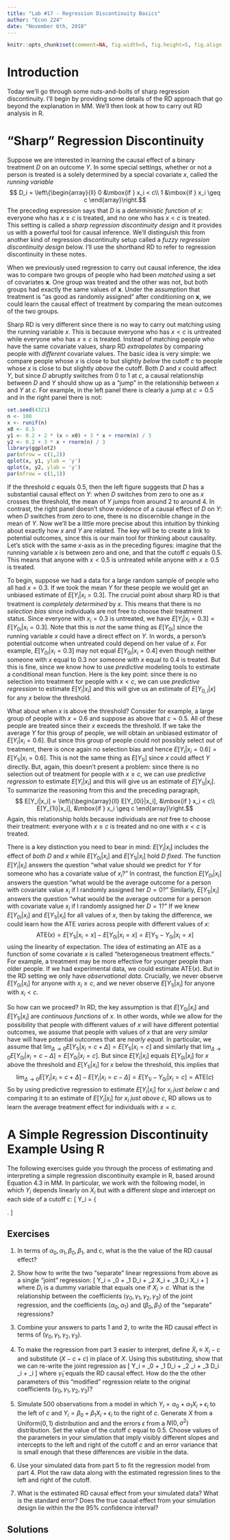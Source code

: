 ```yaml
---
title: "Lab #17 - Regression Discontinuity Basics"
author: "Econ 224"
date: "November 6th, 2018"
---
```


<!-- knitr global options -->
```r
knitr::opts_chunk$set(comment=NA, fig.width=5, fig.height=5, fig.align = 'center')
```

# Introduction
Today we'll go through some nuts-and-bolts of sharp regression discontinuity.
I'll begin by providing some details of the RD approach that go beyond the explanation in MM.
We'll then look at how to carry out RD analysis in R.  

# "Sharp" Regression Discontinuity
Suppose we are interested in learning the causal effect of a binary treatment $D$ on an outcome $Y$.
In some special settings, whether or not a person is treated is a solely determined by a special covariate $x$, called the *running variable*
$$ D_i = \left\{\begin{array}{ll}
0 &\mbox{if } x_i < c\\
1 &\mbox{if } x_i \geq c 
\end{array}\right.$$
The preceding expression says that $D$ is a *deterministic function* of $x$: everyone who has $x \geq c$ is treated, and no one who has $x < c$ is treated.
This setting is called a *sharp regression discontinuity design* and it provides us with a powerful tool for causal inference.
We'll distinguish this from another kind of regression discontinuity setup called a *fuzzy regression discontinuity design* below.
I'll use the shorthand RD to refer to regression discontinuity in these notes.

When we previously used regression to carry out causal inference, the idea was to compare two groups of people who had been *matched* using a set of covariates $\mathbf{x}$.
One group was treated and the other was not, but both groups had exactly the same values of $\mathbf{x}$.
Under the assumption that treatment is "as good as randomly assigned" after conditioning on $\mathbf{x}$, we could learn the causal effect of treatment by comparing the mean outcomes of the two groups.

Sharp RD is very different since there is no way to carry out matching using the running variable $x$.
This is because everyone who has $x < c$ is untreated while everyone who has $x \geq c$ is treated.
Instead of matching people who have the same covariate values, sharp RD *extrapolates* by comparing people with *different* covariate values.
The basic idea is very simple: we compare people whose $x$ is close to but slightly *below* the cutoff $c$ to people whose $x$ is close to but slightly *above* the cutoff.
Both $D$ and $x$ could affect $Y$, but since $D$ abruptly switches from 0 to 1 at $c$, a causal relationship between $D$ and $Y$ should show up as a "jump" in the relationship between $x$ and $Y$ at $c$.
For example, in the left panel there is clearly a jump at $c = 0.5$ and in the right panel there is not: 

```r
set.seed(4321)  
n <- 100
x <- runif(n)
x0 <- 0.5
y1 <- 0.2 + 2 * (x > x0) + 3 * x + rnorm(n) / 3
y2 <- 0.2 + 3 * x + rnorm(n) / 3
library(ggplot2)
par(mfrow = c(1,2))
qplot(x, y1, ylab = 'y') 
qplot(x, y2, ylab = 'y') 
par(mfrow = c(1,1))
```

If the threshold $c$ equals 0.5, then the left figure suggests that $D$ has a substantial causal effect on $Y$: when $D$ switches from zero to one as $x$ crosses the threshold, the mean of $Y$ jumps from around 2 to around 4.
In contrast, the right panel doesn't show evidence of a causal effect of $D$ on $Y$: when $D$ switches from zero to one, there is no discernible change in the mean of $Y$.
Now we'll be a little more precise about this intuition by thinking about exactly how $x$ and $Y$ are related.
The key will be to create a link to potential outcomes, since this is our main tool for thinking about causality.
Let's stick with the same $x$-axis as in the preceding figures: imagine that the running variable $x$ is between zero and one, and that the cutoff $c$ equals 0.5.
This means that anyone with $x < 0.5$ is untreated while anyone with $x\geq 0.5$ is treated.

To begin, suppose we had a data for a large random sample of people who all had $x = 0.3$.
If we took the mean $Y$ for these people we would get an unbiased estimate of $E[Y_i|x_i = 0.3]$.
The crucial point about sharp RD is that treatment is *completely determined* by $x$.
This means that there is *no selection bias* since individuals are not free to choose their treatment status.
Since everyone with $x_i = 0.3$ is untreated, we have $E[Y_i|x_i = 0.3] = E[Y_{0i}|x_i = 0.3]$.
Note that this is *not* the same thing as $E[Y_{0i}]$ since the running variable $x$ could have a direct effect on $Y$. 
In words, a person's potential outcome when untreated could depend on her value of $x$.
For example, $E[Y_{0i} |x_i = 0.3]$ may not equal $E[Y_{0i}|x_i = 0.4]$ even though neither someone with $x$ equal to 0.3 nor someone with $x$ equal to 0.4 is treated.
But this is fine, since we know how to use *predictive* modeling tools to estimate a conditional mean function.
Here is the key point: since there is no selection into treatment for people with $x < c$, we can use *predictive regression* to estimate $E[Y_i|x_i]$ and this will give us an estimate of $E[Y_{0,i}|x]$ for any $x$ below the threshold.

What about when $x$ is above the threshold?
Consider for example, a large group of people with $x = 0.6$ and suppose as above that $c = 0.5$.
All of these people are treated since their $x$ exceeds the threshold.
If we take the average $Y$ for this group of people, we will obtain an unbiased estimator of $E[Y_i|x_i=0.6]$.
But since this group of people could not possibly select *out* of treatment, there is once again no selection bias and hence $E[Y_i|x_i=0.6] = E[Y_{1i}|x_i = 0.6]$. 
This is not the same thing as $E[Y_{1i}]$ since $x$ could affect $Y$ directly.
But, again, this doesn't present a problem: since there is no selection out of treatment for people with $x \geq c$, we can use *predictive regression* to estimate $E[Y_i|x_i]$ and this will give us an estimate of $E[Y_{1i}|x_i]$. 
To summarize the reasoning from this and the preceding paragraph, 
$$ E[Y_i|x_i] = \left\{\begin{array}{ll}
E[Y_{0i}|x_i], &\mbox{if } x_i < c\\
E[Y_{1i}|x_i], &\mbox{if } x_i \geq c 
\end{array}\right.$$
Again, this relationship holds because individuals are *not* free to choose their treatment: everyone with $x \geq c$ is treated and no one with $x < c$ is treated.

There is a key distinction you need to bear in mind: $E[Y_i|x_i]$ includes the effect of *both* $D$ and $x$ while $E[Y_{0i}|x_i]$ and $E[Y_{1i}|x_i]$ hold $D$ *fixed*.
The function $E[Y_i|x_i]$ answers the question "what value should we predict for $Y$ for someone who has a covariate value of $x_i$?"
In contrast, the function $E[Y_{0i}|x_i]$ answers the question "what would be the average outcome for a person with covariate value $x_i$ if I randomly assigned her $D=0$?"
Similarly, $E[Y_{1i}|x_i]$ answers the question "what would be the average outcome for a person with covariate value $x_i$ if I randomly assigned her $D=1$?"
If we knew $E[Y_{0i}|x_i]$ and $E[Y_{1i}|x_i]$ for all values of $x$, then by taking the difference, we could learn how the ATE *varies* across people with different values of $x$:
$$\mbox{ATE}(x) = E[Y_{1i}|x_i = x] - E[Y_{0i}|x_i = x] = E[Y_{1i} - Y_{0i}|x_i = x]$$
using the linearity of expectation.
The idea of estimating an ATE as a function of some covariate $x$ is called "heterogeneous treatment effects."
For example, a treatment may be more effective for younger people than older people.
If we had experimental data, we could estimate $\mbox{ATE}(x)$.
But in the RD setting we only have *observational data*.
Crucially, we never observe $E[Y_{0i}|x_i]$ for anyone with $x_i \geq c$, and we never observe $E[Y_{1i}|x_i]$ for anyone with $x_i < c$.

So how can we proceed?
In RD, the key assumption is that $E[Y_{0i}|x_i]$ and $E[Y_{1i}|x_i]$ are   *continuous functions* of $x$. 
In other words, while we allow for the possibility that people with different values of $x$ will have different potential outcomes, we assume that people with values of $x$ that are *very similar* have will have potential outcomes that are *nearly equal*.
In particular, we assume that $\lim_{\Delta \rightarrow 0} E[Y_{1i}|x_i = c + \Delta] = E[Y_{1i}|x_i = c]$ and similarly that $\lim_{\Delta \rightarrow 0} E[Y_{0i}|x_i = c - \Delta] = E[Y_{0i}|x_i = c]$.
But since $E[Y_i|x_i]$ equals $E[Y_{0i}|x_i]$ for $x$ above the threshold and $E[Y_{1i}|x_i]$ for $x$ below the threshold, this implies that 
$$\lim_{\Delta \rightarrow 0} E[Y_i|x_i = c + \Delta] - E[Y_i|x_i = c - \Delta] = E[Y_{1i} - Y_{0i}|x_i = c] = \mbox{ATE}(c)$$
So by using predictive regression to estimate $E[Y_i|x_i]$ for $x_i$ *just below* $c$ and comparing it to an estimate of $E[Y_i|x_i]$ for $x_i$ *just above* $c$, RD allows us to learn the average treatment effect for individuals with $x = c$.

# A Simple Regression Discontinuity Example Using R
The following exercises guide you through the process of estimating and interpreting a simple regression discontinuity example in R, based around Equation 4.3 in MM.
In particular, we work with the following model, in which $Y_i$ depends linearly on $X_i$ but with a different slope and intercept on each side of a cutoff $c$:
\[
Y_i = \left\{ \begin{array}{ll}
\alpha_0 + \alpha_1 X_i  + \epsilon, & \mbox{for } X_i \leq c\\
\beta_0 + \beta_1 X_i  + \epsilon, & \mbox{for } X_i \leq c\\
\end{array}
\right.
\]

## Exercises
1. In terms of $\alpha_0, \alpha_1, \beta_0, \beta_1$, and $c$, what is the the value of the RD causal effect? 
2. Show how to write the two "separate" linear regressions from above as a single "joint" regression: 
\[
   Y_i = \gamma_0 + \gamma_1 D_i + \gamma_2 X_i + \gamma_3 D_i X_i + \epsilon
\]
where $D_i$ is a dummy variable that equals one if $X_i > c$. What is the relationship between the coefficients $(\gamma_0, \gamma_1, \gamma_2, \gamma_3)$ of the joint regression, and the coefficients $(\alpha_0, \alpha_1)$ and $(\beta_0, \beta_1)$ of the "separate" regressions?
3. Combine your answers to parts 1 and 2, to write the RD causal effect in terms of $(\gamma_0, \gamma_1, \gamma_2, \gamma_3)$. 
4. To make the regression from part 3 easier to interpret, define  $\widetilde{X}_i \equiv X_i - c$ and substitute $(X - c + c)$ in place of $X$. Using this substituting, show that we can re-write the joint regression as 
\[
Y_i = \widetilde{\gamma}_0 + \widetilde{\gamma}_1 D_i + \widetilde{\gamma}_2 \widetilde{X}_i + \widetilde{\gamma}_3 D_i \widetilde{X}_i + \epsilon_i
\]
where $\widetilde{\gamma}_1$ equals the RD causal effect.
How do the the other parameters of this "modified" regression relate to the original coefficients $(\gamma_0, \gamma_1, \gamma_2,\gamma_3)$?

5. Simulate 500 observations from a model in which $Y_i = \alpha_0 + \alpha_1 X_i + \epsilon_i$ to the left of $c$ and $Y_i = \beta_0 + \beta_1 X_i + \epsilon_i$ to the right of $c$. Generate $X$ from a Uniform$(0,1)$ distribution and and the errors $\epsilon$ from a $N(0,\sigma^2)$ distribution. Set the value of the cutoff $c$ equal to 0.5. Choose values of the parameters in your simulation that imply visibly different slopes and intercepts to the left and right of the cutoff $c$ and an error variance that is small enough that these differences are visible in the data.
6. Use your simulated data from part 5 to fit the regression model from part 4. Plot the raw data along with the estimated regression lines to the left and right of the cutoff. 
7. What is the estimated RD causal effect from your simulated data? What is the standard error? Does the true causal effect from your simulation design lie within the the 95\% confidence interval?

## Solutions
